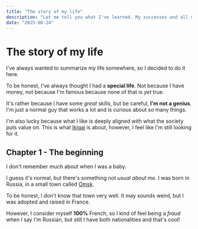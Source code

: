 ```yaml
---
title: "The story of my life"
description: "Let me tell you what I've learned. My successes and all my past mistakes."
date: "2025-06-24"
---
```


# The story of my life

I've always wanted to summarize my life somewhere, so I decided to do it here.

To be honest, I've always thought I had a **special life**. Not because I have money, not because I'm famous because none of that is _yet_ true.

It's rather because I have some _great_ skills, but be careful, **I'm not a genius**. I'm just a normal guy that works a lot and is curious about so many things.

I'm also lucky because what I like is deeply aligned with what the society puts value on. This is what [Ikigai](https://en.wikipedia.org/wiki/Ikigai) is about, however, I feel like I'm still looking for it.

## Chapter 1 - The beginning

I don't remember much about when I was a baby.

I guess it's normal, but there's something not _usual about me_. I was born in Russia, in a small town called [Omsk](https://en.wikipedia.org/wiki/Omsk).

To be honest, I don't know that town very well. It may sounds weird, but I was adopted and raised in France.

However, I consider myself **100%** French, so I kind of feel being a _fraud_ when I say I'm Russian, but still I have both nationalities and that's cool!